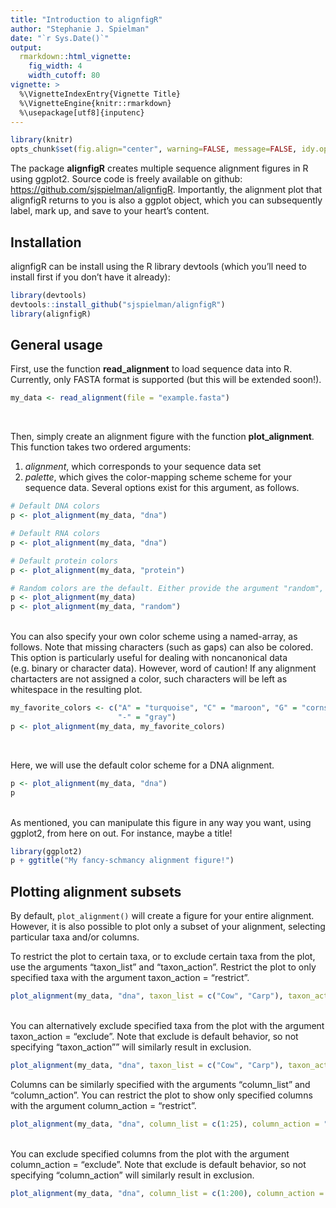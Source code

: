 ```yaml
---
title: "Introduction to alignfigR"
author: "Stephanie J. Spielman"
date: "`r Sys.Date()`"
output:
  rmarkdown::html_vignette:
    fig_width: 4
    width_cutoff: 80
vignette: >
  %\VignetteIndexEntry{Vignette Title}
  %\VignetteEngine{knitr::rmarkdown}
  %\usepackage[utf8]{inputenc}
---
```

```r
library(knitr)
opts_chunk$set(fig.align="center", warning=FALSE, message=FALSE, idy.opts=list(width.cutoff=120))
```

The package **alignfigR** creates multiple sequence alignment figures in R using ggplot2. Source code is freely available on github: [https://github.com/sjspielman/alignfigR](https://github.com/sjspielman/alignfigR). Importantly, the alignment plot that alignfigR returns to you is also a ggplot object, which you can subsequently label, mark up, and save to your heart's content.

## Installation

alignfigR can be install using the R library devtools (which you'll need to install first if you don't have it already):
```r
library(devtools)
devtools::install_github("sjspielman/alignfigR")
library(alignfigR)
```

## General usage


First, use the function **read_alignment** to load sequence data into R. Currently, only FASTA format is supported (but this will be extended soon!).
```r
my_data <- read_alignment(file = "example.fasta")
```
<br>

Then, simply create an alignment figure with the function **plot_alignment**. This function takes two ordered arguments: 

1. *alignment*, which corresponds to your sequence data set
2. *palette*, which gives the color-mapping scheme scheme for your sequence data. Several options exist for this argument, as follows.

```r
# Default DNA colors
p <- plot_alignment(my_data, "dna")

# Default RNA colors
p <- plot_alignment(my_data, "dna")

# Default protein colors
p <- plot_alignment(my_data, "protein")

# Random colors are the default. Either provide the argument "random", or simply provide nothing.
p <- plot_alignment(my_data)
p <- plot_alignment(my_data, "random")

```
<br>
You can also specify your own color scheme using a named-array, as follows. Note that missing characters (such as gaps) can also be colored. This option is particularly useful for dealing with noncanonical data (e.g. binary or character data). However, word of caution! If any alignment chartacters are not assigned a color, such characters will be left as whitespace in the resulting plot. 
```r
my_favorite_colors <- c("A" = "turquoise", "C" = "maroon", "G" = "cornsilk1", "T" = "mediumpurple1",
                        "-" = "gray")
p <- plot_alignment(my_data, my_favorite_colors)
```

<br>

Here, we will use the default color scheme for a DNA alignment.

```r
p <- plot_alignment(my_data, "dna")
p
```

<br>
As mentioned, you can manipulate this figure in any way you want, using ggplot2, from here on out. For instance, maybe a title!
```r
library(ggplot2)
p + ggtitle("My fancy-schmancy alignment figure!") 
```



## Plotting alignment subsets


By default, `plot_alignment()` will create a figure for your entire alignment. However, it is also possible to plot only a subset of your alignment, selecting particular taxa and/or columns. 

To restrict the plot to certain taxa, or to exclude certain taxa from the plot, use the arguments "taxon\_list" and "taxon\_action". Restrict the plot to only specified taxa with the argument taxon_action = "restrict".
```r
plot_alignment(my_data, "dna", taxon_list = c("Cow", "Carp"), taxon_action = "restrict")
```

<br>
You can alternatively exclude specified taxa from the plot with the argument taxon\_action = "exclude". Note that exclude is default behavior, so not specifying "taxon_action"" will similarly result in exclusion.

```r
plot_alignment(my_data, "dna", taxon_list = c("Cow", "Carp"), taxon_action = "exclude")
```




Columns can be similarly specified with the arguments "column\_list" and "column\_action". You can restrict the plot to show only specified columns with the argument column_action = "restrict".
```r
plot_alignment(my_data, "dna", column_list = c(1:25), column_action = "restrict")
```

<br>
You can exclude specified columns from the plot with the argument column_action = "exclude". Note that exclude is default behavior, so not specifying "column\_action" will similarly result in exclusion.
```r
plot_alignment(my_data, "dna", column_list = c(1:200), column_action = "exclude")
```







